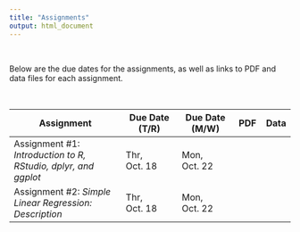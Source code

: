 ```yaml
---
title: "Assignments"
output: html_document
---
```


<br />


Below are the due dates for the assignments, as well as links to PDF and data files for each assignment.

<br />

<table class="table">

<thead>
<tr>
<th style="width:40%;">Assignment</th>
<th style="width:20%;">Due Date (T/R)</th>
<th style="width:20%;">Due Date (M/W)</th>
<th style="width:10%;text-align:center">PDF</th>
<th style="width:10%;text-align:center">Data</th>
</tr>
</thead>

<tbody>

<tr>
<td>Assignment \#1: *Introduction to R, RStudio, dplyr, and ggplot*</td>
<td>Thr, Oct. 18</td>
<td>Mon, Oct. 22</td>
<td align="center"><font color="f1f1f1"><a href="https://github.com/zief0002/epsy-8251/raw/master/assignments/assignment-01-intro-to-r.pdf"><i class="fas fa-file-pdf fa-lg"></i></a></font></td>
<td align="center"><font color="f1f1f1"><a href="https://github.com/zief0002/epsy-8251/raw/master/data/goodreads.csv"><i class="fas fa-database fa-lg"></i></a></font><font color="f1f1f1"><a href="https://github.com/zief0002/epsy-8251/raw/master/data/beauty.csv"><i class="fas fa-database fa-lg" style="margin-left:2px;"></i></a></font></td>
</tr>

<tr>
<td>Assignment \#2: *Simple Linear Regression: Description*</td>
<td>Thr, Oct. 18</td>
<td>Mon, Oct. 22</td>
<td align="center"><font color="f1f1f1"><a href="https://github.com/zief0002/epsy-8251/raw/master/assignments/assignment-02-simple-regression-description.pdf"><i class="fas fa-file-pdf fa-lg"></i></a></font></td>
<td align="center"><font color="f1f1f1"><a href="https://github.com/zief0002/epsy-8251/raw/master/data/state-education.csv"><i class="fas fa-database fa-lg"></i></a></font></td>
</tr>

</tbody>
</table>



